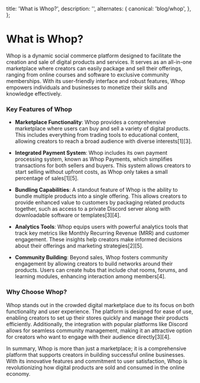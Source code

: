 
  title: 'What is Whop?',
  description: '',
  alternates: {
    canonical: 'blog/whop',
  },
};

# What is Whop?

<AnimatedName />

Whop is a dynamic social commerce platform designed to facilitate the creation and sale of digital products and services. It serves as an all-in-one marketplace where creators can easily package and sell their offerings, ranging from online courses and software to exclusive community memberships. With its user-friendly interface and robust features, Whop empowers individuals and businesses to monetize their skills and knowledge effectively.

### Key Features of Whop

- **Marketplace Functionality**: Whop provides a comprehensive marketplace where users can buy and sell a variety of digital products. This includes everything from trading tools to educational content, allowing creators to reach a broad audience with diverse interests[1][3].

- **Integrated Payment System**: Whop includes its own payment processing system, known as Whop Payments, which simplifies transactions for both sellers and buyers. This system allows creators to start selling without upfront costs, as Whop only takes a small percentage of sales[1][5].

- **Bundling Capabilities**: A standout feature of Whop is the ability to bundle multiple products into a single offering. This allows creators to provide enhanced value to customers by packaging related products together, such as access to a private Discord server along with downloadable software or templates[3][4].

- **Analytics Tools**: Whop equips users with powerful analytics tools that track key metrics like Monthly Recurring Revenue (MRR) and customer engagement. These insights help creators make informed decisions about their offerings and marketing strategies[2][5].

- **Community Building**: Beyond sales, Whop fosters community engagement by allowing creators to build networks around their products. Users can create hubs that include chat rooms, forums, and learning modules, enhancing interaction among members[4].

### Why Choose Whop?

Whop stands out in the crowded digital marketplace due to its focus on both functionality and user experience. The platform is designed for ease of use, enabling creators to set up their stores quickly and manage their products efficiently. Additionally, the integration with popular platforms like Discord allows for seamless community management, making it an attractive option for creators who want to engage with their audience directly[3][4].

In summary, Whop is more than just a marketplace; it is a comprehensive platform that supports creators in building successful online businesses. With its innovative features and commitment to user satisfaction, Whop is revolutionizing how digital products are sold and consumed in the online economy.
